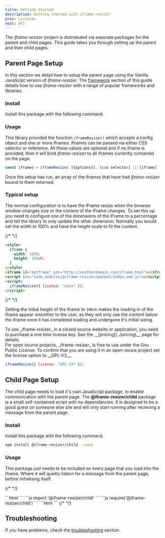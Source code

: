 ```yaml
---
title: Getting Started
description: Getting started with iframe-resizer
prev: Licenses
next: API
---
```


The _iframe-resizer_ project is distrobuted via seporate packages for the parent and child pages. This guide takes you through setting up the parent and then child pages.

## Parent Page Setup

In this section we detail how to setup the parent page using the Vanilla JavaScipt version of _iframe-resizer_. The [framework](../frameworks/overview) section of this guide details how to use _iframe-resizer_ with a range of popular frameworks and libraries.

### Install

Install this package with the following command.


<Install package="@iframe-resizer/parent" />

### Usage

This library provided the function `iframeResize()` which accepts a config object and one or more iframes. Iframes can be passed via either CSS selector or reference. All these values are optional and if no iframe is provided, then it will bind _iframe-resizer_ to all iframes currently contained on the page.

```js
const iframes = iframeResize( [{options}], [css selector] || [iframe] );
```

Once the setup has run, an array of the iframes that have had _iframe-resizer_ bound to them returned.

### Typical setup

The normal configuration is to have the iFrame resize when the browser window changes size or the content of the iFrame changes. To set this up you need to configure one of the dimensions of the iFrame to a percentage and tell the library to only update the other dimension. Normally you would set the width to 100% and have the height scale to fit the content.

{/* <!-- prettier-ignore-start --> */}

```html
<style>
  iframe {
    width: 100%;
    height: 100vh;
  }
</style>
<iframe id="myIframe" src="http://anotherdomain.com/iframe.html"></iframe>
<script src="node_modules/@iframe-resizer/parent/index.umd.js"></script>
<script>
  iframeResize({ license: "xxxx" });
</script>
```

{/* <!-- prettier-ignore-end --> */}

Setting the initial height of the iframe to `100vh` makes the loading in of the iframe appear smoother to the user, as they will only see the content below the iframe once it has completed loading and undergone it's initial sizing.


<Aside title="Commercial licence" icon="seti:lock">
  To use _iframe-resizer_ in a closed source website or application, you need to
  purchase a one time license key. See the __[pricing](../pricing)__ page for
  details.
</Aside>

<Aside type="tip" title="Open source licence" icon="seti:license">
  For open source projects, _iframe-resizer_ is free to use under the Gnu Public License. To confirm that you are using it in an open-souce project set the license option to __GPL-V3__.

```js
iframeResize({ license: "GPL-V3" });
```

</Aside>

## Child Page Setup

The child page needs to load it's own JavaScript package, to enable communication with the parent page. The **@iframe-resizer/child** package is a small self-contained script with no dependancies. It is designed to be a good guest on someone else site and will only start running after recieving a message from the parent page.

### Install

Install this package with the following command.

```bash
npm install @iframe-resizer/child --save
```

### Usage

This package just needs to be included on every page that you load into the iframe. Where it will queitly listern for a message from the parent page, before initialising itself.

{/* <!-- prettier-ignore-start --> */}


<Tabs>
  <TabItem label="Vanilla JS">
```html
<script src="node_modules/@iframe-resizer/child/index.umd.js"></script>
```
  </TabItem>
  <TabItem label="ES Modules">
```js
import '@iframe-resizer/child'
```
</TabItem>
  <TabItem label="Common JS">
```js
require('@iframe-resizer/child')
```
  </TabItem>
  <TabItem label="jsDeliver CDN">
```html
<script src="https://cdn.jsdelivr.net/npm/@iframe-resizer/child@latest"></script>
```
  </TabItem>
</Tabs>
{/* <!-- prettier-ignore-end --> */}

## Troubleshooting

If you have problems, check the [troubleshooting](../troubleshooting) section.

